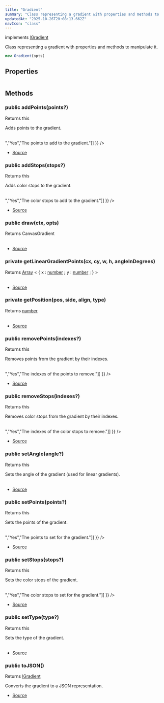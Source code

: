 ```yaml
---
title: "Gradient"
summary: "Class representing a gradient with properties and methods to manipulate it."
updatedAt: "2025-10-26T20:08:13.662Z"
navIcon: "class"
---
```



implements [IGradient](/LazyCanvas/interfaces/IGradient)

Class representing a gradient with properties and methods to manipulate it.



```typescript
new Gradient(opts)
```
<Table data={{ headers: [{"content":"Parameter","key":"parameter","sortable":true},{"content":"Type","key":"type","sortable":true},{"content":"Optional","key":"optional","sortable":true},{"content":"Description","key":"description"}], rows: [["opts","\\{\n  props: IGradient\n}","Yes","Optional properties for the gradient."]] }} />


## Properties
<Table data={{ headers: [{"content":"Name","key":"name","sortable":true},{"content":"Access Modifier","key":"access","sortable":true},{"content":"Type","key":"type","sortable":true},{"content":"Description","key":"desc"}], rows: [["angle","public ","[any](https://developer.mozilla.org/en-US/docs/Web/JavaScript/Reference/Global_Objects/Object)","The angle of the gradient (optional, used for linear gradients)."],["fillType","public ","[any](https://developer.mozilla.org/en-US/docs/Web/JavaScript/Reference/Global_Objects/Object)","The type of fill, which is always `Gradient`."],["points","public ","[any](https://developer.mozilla.org/en-US/docs/Web/JavaScript/Reference/Global_Objects/Object)","The points defining the gradient."],["stops","public ","[any](https://developer.mozilla.org/en-US/docs/Web/JavaScript/Reference/Global_Objects/Object)","The color stops for the gradient."],["type","public ","[any](https://developer.mozilla.org/en-US/docs/Web/JavaScript/Reference/Global_Objects/Object)","The type of gradient (e.g., linear, radial, conic)."]] }} />

## Methods

### public addPoints(points?)
Returns this

Adds points to the gradient.



<Table data={{ headers: [{"content":"Parameter","key":"parameter","sortable":true},{"content":"Type","key":"type","sortable":true},{"content":"Optional","key":"optional","sortable":true},{"content":"Description","key":"description"}], rows: [["points","[Array](https://developer.mozilla.org/en-US/docs/Web/JavaScript/Reference/Global_Objects/Array) \\< [GradientPoint](/LazyCanvas/interfaces/GradientPoint) \\>","Yes","The points to add to the gradient."]] }} />



- [Source](https://github.com/NMMTY/LazyCanvas/blob/ba3e53b2fefc78794f94d50b21443818f2774649/packages/lazycanvas/src/structures/helpers/Gradient.ts#L127)

### public addStops(stops?)
Returns this

Adds color stops to the gradient.



<Table data={{ headers: [{"content":"Parameter","key":"parameter","sortable":true},{"content":"Type","key":"type","sortable":true},{"content":"Optional","key":"optional","sortable":true},{"content":"Description","key":"description"}], rows: [["stops","[Array](https://developer.mozilla.org/en-US/docs/Web/JavaScript/Reference/Global_Objects/Array) \\< [GradientColorStop](/LazyCanvas/interfaces/GradientColorStop) \\>","Yes","The color stops to add to the gradient."]] }} />



- [Source](https://github.com/NMMTY/LazyCanvas/blob/ba3e53b2fefc78794f94d50b21443818f2774649/packages/lazycanvas/src/structures/helpers/Gradient.ts#L157)

### public draw(ctx, opts)
Returns CanvasGradient

<Table data={{ headers: [{"content":"Parameter","key":"parameter","sortable":true},{"content":"Type","key":"type","sortable":true},{"content":"Optional","key":"optional","sortable":true},{"content":"Description","key":"description"}], rows: [["ctx","SKRSContext2D","No","-"],["opts","\\{\n  debug:   [boolean](https://developer.mozilla.org/en-US/docs/Web/JavaScript/Reference/Global_Objects/Boolean) ;\n   layer :   \\{\n  align: AnyCentring,\n  height: number,\n  width: number,\n  x: number,\n  y: number\n} ;\n   manager :   [LayersManager](/LazyCanvas/Classes/General/LayersManager) ; \n}","No","-"]] }} />



- [Source](https://github.com/NMMTY/LazyCanvas/blob/ba3e53b2fefc78794f94d50b21443818f2774649/packages/lazycanvas/src/structures/helpers/Gradient.ts#L192)

### private getLinearGradientPoints(cx, cy, w, h, angleInDegrees)
Returns [Array](https://developer.mozilla.org/en-US/docs/Web/JavaScript/Reference/Global_Objects/Array) \< \{ 
   x :   [number](https://developer.mozilla.org/en-US/docs/Web/JavaScript/Reference/Global_Objects/Number) ;
   y :   [number](https://developer.mozilla.org/en-US/docs/Web/JavaScript/Reference/Global_Objects/Number) ; 
} \>

<Table data={{ headers: [{"content":"Parameter","key":"parameter","sortable":true},{"content":"Type","key":"type","sortable":true},{"content":"Optional","key":"optional","sortable":true},{"content":"Description","key":"description"}], rows: [["cx","[number](https://developer.mozilla.org/en-US/docs/Web/JavaScript/Reference/Global_Objects/Number)","No","-"],["cy","[number](https://developer.mozilla.org/en-US/docs/Web/JavaScript/Reference/Global_Objects/Number)","No","-"],["w","[number](https://developer.mozilla.org/en-US/docs/Web/JavaScript/Reference/Global_Objects/Number)","No","-"],["h","[number](https://developer.mozilla.org/en-US/docs/Web/JavaScript/Reference/Global_Objects/Number)","No","-"],["angleInDegrees","[number](https://developer.mozilla.org/en-US/docs/Web/JavaScript/Reference/Global_Objects/Number)","No","-"]] }} />



- [Source](https://github.com/NMMTY/LazyCanvas/blob/ba3e53b2fefc78794f94d50b21443818f2774649/packages/lazycanvas/src/structures/helpers/Gradient.ts#L289)

### private getPosition(pos, side, align, type)
Returns [number](https://developer.mozilla.org/en-US/docs/Web/JavaScript/Reference/Global_Objects/Number)

<Table data={{ headers: [{"content":"Parameter","key":"parameter","sortable":true},{"content":"Type","key":"type","sortable":true},{"content":"Optional","key":"optional","sortable":true},{"content":"Description","key":"description"}], rows: [["pos","[number](https://developer.mozilla.org/en-US/docs/Web/JavaScript/Reference/Global_Objects/Number)","No","-"],["side","[number](https://developer.mozilla.org/en-US/docs/Web/JavaScript/Reference/Global_Objects/Number)","No","-"],["align","[AnyCentring](/LazyCanvas/types/AnyCentring)","No","-"],["type","'x' 'y'","No","-"]] }} />



- [Source](https://github.com/NMMTY/LazyCanvas/blob/ba3e53b2fefc78794f94d50b21443818f2774649/packages/lazycanvas/src/structures/helpers/Gradient.ts#L310)

### public removePoints(indexes?)
Returns this

Removes points from the gradient by their indexes.



<Table data={{ headers: [{"content":"Parameter","key":"parameter","sortable":true},{"content":"Type","key":"type","sortable":true},{"content":"Optional","key":"optional","sortable":true},{"content":"Description","key":"description"}], rows: [["indexes","[Array](https://developer.mozilla.org/en-US/docs/Web/JavaScript/Reference/Global_Objects/Array) \\< [number](https://developer.mozilla.org/en-US/docs/Web/JavaScript/Reference/Global_Objects/Number) \\>","Yes","The indexes of the points to remove."]] }} />



- [Source](https://github.com/NMMTY/LazyCanvas/blob/ba3e53b2fefc78794f94d50b21443818f2774649/packages/lazycanvas/src/structures/helpers/Gradient.ts#L147)

### public removeStops(indexes?)
Returns this

Removes color stops from the gradient by their indexes.



<Table data={{ headers: [{"content":"Parameter","key":"parameter","sortable":true},{"content":"Type","key":"type","sortable":true},{"content":"Optional","key":"optional","sortable":true},{"content":"Description","key":"description"}], rows: [["indexes","[Array](https://developer.mozilla.org/en-US/docs/Web/JavaScript/Reference/Global_Objects/Array) \\< [number](https://developer.mozilla.org/en-US/docs/Web/JavaScript/Reference/Global_Objects/Number) \\>","Yes","The indexes of the color stops to remove."]] }} />



- [Source](https://github.com/NMMTY/LazyCanvas/blob/ba3e53b2fefc78794f94d50b21443818f2774649/packages/lazycanvas/src/structures/helpers/Gradient.ts#L177)

### public setAngle(angle?)
Returns this

Sets the angle of the gradient (used for linear gradients).



<Table data={{ headers: [{"content":"Parameter","key":"parameter","sortable":true},{"content":"Type","key":"type","sortable":true},{"content":"Optional","key":"optional","sortable":true},{"content":"Description","key":"description"}], rows: [["angle","[number](https://developer.mozilla.org/en-US/docs/Web/JavaScript/Reference/Global_Objects/Number)","Yes","The angle in degrees."]] }} />



- [Source](https://github.com/NMMTY/LazyCanvas/blob/ba3e53b2fefc78794f94d50b21443818f2774649/packages/lazycanvas/src/structures/helpers/Gradient.ts#L187)

### public setPoints(points?)
Returns this

Sets the points of the gradient.



<Table data={{ headers: [{"content":"Parameter","key":"parameter","sortable":true},{"content":"Type","key":"type","sortable":true},{"content":"Optional","key":"optional","sortable":true},{"content":"Description","key":"description"}], rows: [["points","[Array](https://developer.mozilla.org/en-US/docs/Web/JavaScript/Reference/Global_Objects/Array) \\< [GradientPoint](/LazyCanvas/interfaces/GradientPoint) \\>","Yes","The points to set for the gradient."]] }} />



- [Source](https://github.com/NMMTY/LazyCanvas/blob/ba3e53b2fefc78794f94d50b21443818f2774649/packages/lazycanvas/src/structures/helpers/Gradient.ts#L137)

### public setStops(stops?)
Returns this

Sets the color stops of the gradient.



<Table data={{ headers: [{"content":"Parameter","key":"parameter","sortable":true},{"content":"Type","key":"type","sortable":true},{"content":"Optional","key":"optional","sortable":true},{"content":"Description","key":"description"}], rows: [["stops","[Array](https://developer.mozilla.org/en-US/docs/Web/JavaScript/Reference/Global_Objects/Array) \\< [GradientColorStop](/LazyCanvas/interfaces/GradientColorStop) \\>","Yes","The color stops to set for the gradient."]] }} />



- [Source](https://github.com/NMMTY/LazyCanvas/blob/ba3e53b2fefc78794f94d50b21443818f2774649/packages/lazycanvas/src/structures/helpers/Gradient.ts#L167)

### public setType(type?)
Returns this

Sets the type of the gradient.



<Table data={{ headers: [{"content":"Parameter","key":"parameter","sortable":true},{"content":"Type","key":"type","sortable":true},{"content":"Optional","key":"optional","sortable":true},{"content":"Description","key":"description"}], rows: [["type","[AnyGradientType](/LazyCanvas/types/AnyGradientType)","Yes","The type of the gradient (e.g., linear, radial, conic)."]] }} />



- [Source](https://github.com/NMMTY/LazyCanvas/blob/ba3e53b2fefc78794f94d50b21443818f2774649/packages/lazycanvas/src/structures/helpers/Gradient.ts#L117)

### public toJSON()
Returns [IGradient](/LazyCanvas/interfaces/IGradient)

Converts the gradient to a JSON representation.



- [Source](https://github.com/NMMTY/LazyCanvas/blob/ba3e53b2fefc78794f94d50b21443818f2774649/packages/lazycanvas/src/structures/helpers/Gradient.ts#L279)